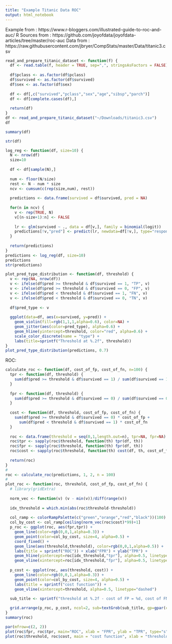 ```yaml
---
title: "Example Titanic Data ROC"
output: html_notebook
---
```

Example from : https://www.r-bloggers.com/illustrated-guide-to-roc-and-auc/
R Sources from : https://github.com/joyofdata/joyofdata-articles/tree/master/roc-auc
Data from : https://raw.githubusercontent.com/jbryer/CompStats/master/Data/titanic3.csv

```r
read_and_prepare_titanic_dataset <- function(f) {
  df <- read.table(f, header = TRUE, sep=",", stringsAsFactors = FALSE)
  
  df$pclass <- as.factor(df$pclass)
  df$survived <- as.factor(df$survived)
  df$sex <- as.factor(df$sex)
  
  df <- df[,c("survived","pclass","sex","age","sibsp","parch")]
  df <- df[complete.cases(df),]
  
  return(df)
}
df <- read_and_prepare_titanic_dataset("~/Downloads/titanic3.csv")
df
```
```r
summary(df)
```
```r
str(df)
```
```r
log_reg <- function(df, size=10) {
  N <- nrow(df)
  size=10
  
  df <- df[sample(N),]
  
  num <- floor(N/size)
  rest <- N - num * size
  ncv <- cumsum(c(rep(size,num), rest))
  
  predictions <- data.frame(survived = df$survived, pred = NA)
  
  for(n in ncv) {
    v <- rep(TRUE, N)
    v[(n-size+1):n] <- FALSE
    
    lr <- glm(survived ~ ., data = df[v,], family = binomial(logit))
    predictions[!v,"pred"] <- predict(lr, newdata=df[!v,], type="response")
  }
  
  return(predictions)
}
predictions <- log_reg(df, size=10)
predictions
str(predictions)
```
```r
plot_pred_type_distribution <- function(df, threshold) {
  v <- rep(NA, nrow(df))
  v <- ifelse(df$pred >= threshold & df$survived == 1, "TP", v)
  v <- ifelse(df$pred >= threshold & df$survived == 0, "FP", v)
  v <- ifelse(df$pred < threshold & df$survived == 1, "FN", v)
  v <- ifelse(df$pred < threshold & df$survived == 0, "TN", v)
  
  df$pred_type <- v
  
  ggplot(data=df, aes(x=survived, y=pred)) + 
    geom_violin(fill=rgb(1,1,1,alpha=0.6), color=NA) + 
    geom_jitter(aes(color=pred_type), alpha=0.6) +
    geom_hline(yintercept=threshold, color="red", alpha=0.6) +
    scale_color_discrete(name = "type") +
    labs(title=sprintf("Threshold at %.2f", threshold))
}
plot_pred_type_distribution(predictions, 0.7)
```
ROC:
```r
calculate_roc <- function(df, cost_of_fp, cost_of_fn, n=100) {
  tpr <- function(df, threshold) {
    sum(df$pred >= threshold & df$survived == 1) / sum(df$survived == 1)
  }
  
  fpr <- function(df, threshold) {
    sum(df$pred >= threshold & df$survived == 0) / sum(df$survived == 0)
  }
  
  cost <- function(df, threshold, cost_of_fp, cost_of_fn) {
    sum(df$pred >= threshold & df$survived == 0) * cost_of_fp + 
      sum(df$pred < threshold & df$survived == 1) * cost_of_fn
  }
  
  roc <- data.frame(threshold = seq(0,1,length.out=n), tpr=NA, fpr=NA)
  roc$tpr <- sapply(roc$threshold, function(th) tpr(df, th))
  roc$fpr <- sapply(roc$threshold, function(th) fpr(df, th))
  roc$cost <- sapply(roc$threshold, function(th) cost(df, th, cost_of_fp, cost_of_fn))
  
  return(roc)
}
#
roc <- calculate_roc(predictions, 1, 2, n = 100)
#
plot_roc <- function(roc, threshold, cost_of_fp, cost_of_fn) {
  # library(gridExtra)
  
  norm_vec <- function(v) (v - min(v))/diff(range(v))
  
  idx_threshold = which.min(abs(roc$threshold-threshold))
  
  col_ramp <- colorRampPalette(c("green","orange","red","black"))(100)
  col_by_cost <- col_ramp[ceiling(norm_vec(roc$cost)*99)+1]
  p_roc <- ggplot(roc, aes(fpr,tpr)) + 
    geom_line(color=rgb(0,0,1,alpha=0.3)) +
    geom_point(color=col_by_cost, size=4, alpha=0.5) +
    coord_fixed() +
    geom_line(aes(threshold,threshold), color=rgb(0,0,1,alpha=0.5)) +
    labs(title = sprintf("ROC")) + xlab("FPR") + ylab("TPR") +
    geom_hline(yintercept=roc[idx_threshold,"tpr"], alpha=0.5, linetype="dashed") +
    geom_vline(xintercept=roc[idx_threshold,"fpr"], alpha=0.5, linetype="dashed")
  
  p_cost <- ggplot(roc, aes(threshold, cost)) +
    geom_line(color=rgb(0,0,1,alpha=0.3)) +
    geom_point(color=col_by_cost, size=4, alpha=0.5) +
    labs(title = sprintf("cost function")) +
    geom_vline(xintercept=threshold, alpha=0.5, linetype="dashed")
  
  sub_title <- sprintf("threshold at %.2f - cost of FP = %d, cost of FN = %d", threshold, cost_of_fp, cost_of_fn)

  grid.arrange(p_roc, p_cost, ncol=2, sub=textGrob(sub_title, gp=gpar(cex=1), just="bottom"))
}
summary(roc)
```
```r
par(mfrow=c(2, 2))
plot(roc$fpr, roc$tpr, main="ROC", xlab = "FPR", ylab = "TPR", type="s")
plot(roc$threshold, roc$cost, main = "cost function", xlab = "threshold", ylab = "cost", type="l")
```